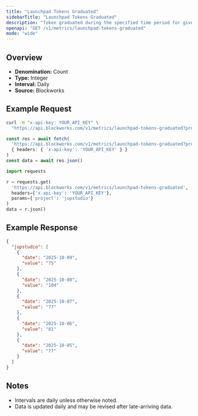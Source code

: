 ```yaml
---
title: "Launchpad Tokens Graduated"
sidebarTitle: "Launchpad Tokens Graduated"
description: "Token graduated during the specified time period for given launchpad."
openapi: "GET /v1/metrics/launchpad-tokens-graduated"
mode: "wide"
---
```


## Overview

- **Denomination:** Count
- **Type:** Integer
- **Interval:** Daily
- **Source:** Blockworks

## Example Request

<CodeGroup>

```bash cURL
curl -H "x-api-key: YOUR_API_KEY" \
  "https://api.blockworks.com/v1/metrics/launchpad-tokens-graduated?project=jupstudio"
```

```typescript TypeScript
const res = await fetch(
  'https://api.blockworks.com/v1/metrics/launchpad-tokens-graduated?project=jupstudio',
  { headers: { 'x-api-key': 'YOUR_API_KEY' } }
)
const data = await res.json()
```

```python Python
import requests

r = requests.get(
  'https://api.blockworks.com/v1/metrics/launchpad-tokens-graduated',
  headers={'x-api-key': 'YOUR_API_KEY'},
  params={'project': 'jupstudio'}
)
data = r.json()
```

</CodeGroup>

## Example Response

```json
{
  "jupstudio": [
    {
      "date": "2025-10-09",
      "value": "75"
    },
    {
      "date": "2025-10-08",
      "value": "104"
    },
    {
      "date": "2025-10-07",
      "value": "77"
    },
    {
      "date": "2025-10-06",
      "value": "81"
    },
    {
      "date": "2025-10-05",
      "value": "77"
    }
  ]
}
```

## Notes
- Intervals are daily unless otherwise noted.
- Data is updated daily and may be revised after late-arriving data.
